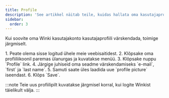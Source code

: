 ```yaml
---
title: Profile
description: 'See artikkel näitab teile, kuidas hallata oma kasutajaprofiili Winkis.'
sidebar:
  order: 3
---
```


Kui soovite oma Winki kasutajakonto kasutajaprofiili värskendada, toimige järgmiselt.

<Steps>
  1. Peate olema sisse logitud ühele meie veebisaitidest.
  2. Klõpsake oma profiiliikoonil paremas ülanurgas ja kuvatakse menüü.
  3. Klõpsake nuppu `Profile` link.
  4. Järgige juhiseid oma seadme värskendamiseks `e-mail`, `first` ja `last name`.
  5. Samuti saate üles laadida uue `profile picture` iseendast.
  6. Klõps `Save`.
</Steps>


:::note
Teie uus profiilipilt kuvatakse järgmisel korral, kui logite Winkist täielikult välja.
:::

